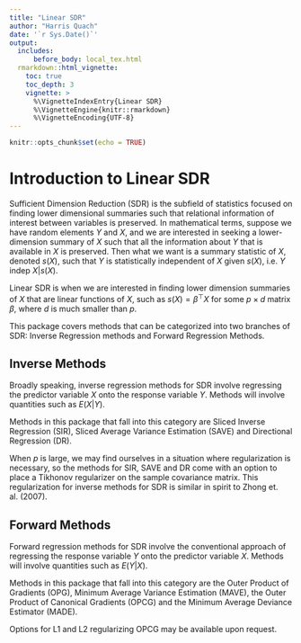 ```yaml
---
title: "Linear SDR"
author: "Harris Quach"
date: '`r Sys.Date()`'
output:
  includes:
      before_body: local_tex.html
  rmarkdown::html_vignette:
    toc: true
    toc_depth: 3
    vignette: >
      %\VignetteIndexEntry{Linear SDR}
      %\VignetteEngine{knitr::rmarkdown}
      %\VignetteEncoding{UTF-8}
---
```




```r
knitr::opts_chunk$set(echo = TRUE)
```

# Introduction to Linear SDR

Sufficient Dimension Reduction (SDR) is the subfield of statistics focused on finding lower dimensional summaries such that relational information of interest between variables is preserved.
In mathematical terms, suppose we have random elements $Y$ and $X$, and we are interested in seeking a lower-dimension summary of $X$ such that all the information about $Y$ that is available in $X$ is preserved. Then what we want is a summary statistic of $X$, denoted $s(X)$, such that $Y$ is statistically independent of $X$ given $s(X)$, i.e. $Y$ indep $X | s(X)$.

Linear SDR is when we are interested in finding lower dimension summaries of $X$ that are linear functions of $X$, such as $s(X) = \beta^{\top} X$ for some $p \times d$ matrix $\beta$, where $d$ is much smaller than $p$. 


This package covers methods that can be categorized into two branches of SDR: Inverse Regression methods and Forward Regression Methods. 



## Inverse Methods

Broadly speaking, inverse regression methods for SDR involve regressing the predictor variable $X$ onto the response variable $Y$. Methods will involve quantities such as $E(X|Y)$.

Methods in this package that fall into this category are Sliced Inverse Regression (SIR), Sliced Average Variance Estimation (SAVE) and Directional Regression (DR).

When $p$ is large, we may find ourselves in a situation where regularization is necessary, so the methods for SIR, SAVE and DR come with an option to place a Tikhonov regularizer on the sample covariance matrix. This regularization for inverse methods for SDR is similar in spirit to Zhong et. al. (2007).


## Forward Methods

Forward regression methods for SDR involve the conventional approach of regressing the response variable $Y$ onto the predictor variable $X$. Methods will involve quantities such as $E(Y|X)$.

Methods in this package that fall into this category are the Outer Product of Gradients (OPG), Minimum Average Variance Estimation (MAVE), the Outer Product of Canonical Gradients (OPCG) and the Minimum Average Deviance Estimator (MADE).

Options for L1 and L2 regularizing OPCG may be available upon request.



